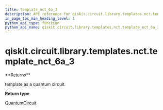 ```yaml
---
title: template_nct_6a_3
description: API reference for qiskit.circuit.library.templates.nct.template_nct_6a_3
in_page_toc_min_heading_level: 1
python_api_type: function
python_api_name: qiskit.circuit.library.templates.nct.template_nct_6a_3
---
```


# qiskit.circuit.library.templates.nct.template\_nct\_6a\_3

<Function id="qiskit.circuit.library.templates.nct.template_nct_6a_3" github="https://github.com/qiskit/qiskit/tree/stable/0.22/qiskit/circuit/library/templates/nct/template_nct_6a_3.py" signature="template_nct_6a_3()">
  **Returns**

  template as a quantum circuit.

  **Return type**

  [QuantumCircuit](qiskit.circuit.QuantumCircuit "qiskit.circuit.QuantumCircuit")
</Function>

